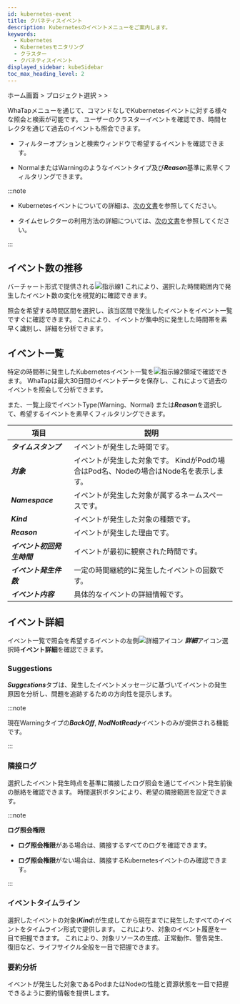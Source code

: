 ```yaml
---
id: kubernetes-event
title: クバネティスイベント
description: Kubernetesのイベントメニューをご案内します。
keywords:
  - Kubernetes
  - Kubernetesモニタリング
  - クラスター
  - クバネティスイベント
displayed_sidebar: kubeSidebar
toc_max_heading_level: 2
---
```


ホーム画面 &gt; プロジェクト選択 &gt; <Cmdname sid="side_analysis" className="uitext" /> &gt; <Cmdname sid="side_kubeEventList" className="uitext" />

WhaTap<Cmdname sid="side_kubeEventList" className="uitext" />メニューを通じて、コマンドなしでKubernetesイベントに対する様々な照会と検索が可能です。 ユーザーのクラスターイベントを確認でき、時間セレクタを通じて過去のイベントも照会できます。 

<ImgLang img='k8s-kuber-event.png' desc='クーバーネティスイベント'/>

- フィルターオプションと検索ウィンドウで希望するイベントを確認できます。 

- <span class='k8s-normal'>Normal</span>または<span class='slow'>Warning</span>のようなイベントタイプ及び***Reason***基準に素早くフィルタリングできます。

:::note 

- Kubernetesイベントについての詳細は、[次の文書](https://kubernetes.io/docs/reference/kubernetes-api/cluster-resources/event-v1/#Event)を参照してください。 

- タイムセレクターの利用方法の詳細については、[次の文書](usage-ui#timeselector)を参照してください。

:::

## イベント数の推移

バーチャート形式で提供される![指示線1](/img/number-01.png) <Cmdname sid="TTL06683" className="uitext" />これにより、選択した時間範囲内で発生したイベント数の変化を視覚的に確認できます。 

照会を希望する時間区間を選択し、該当区間で発生したイベントをイベント一覧ですぐに確認できます。 これにより、イベントが集中的に発生した時間帯を素早く識別し、詳細を分析できます。

## イベント一覧

特定の時間帯に発生したKubernetesイベント一覧を![指示線2](/img/number-02.png)領域で確認できます。 WhaTapは最大30日間のイベントデータを保存し、これによって過去のイベントを照会して分析できます。 

また、一覧上段でイベントType(<span class='slow'>Warning</span>、<span class='k8s-normal'>Normal</span>) または***Reason***を選択して、希望するイベントを素早くフィルタリングできます。

| 項目               | 説明                                                   |
| ---------------- | ---------------------------------------------------- |
| ***タイムスタンプ***    | イベントが発生した時間です。                                       |
| ***対象***         | イベントが発生した対象です。 KindがPodの場合はPod名、Nodeの場合はNode名を表示します。 |
| ***Namespace***  | イベントが発生した対象が属するネームスペースです。                            |
| ***Kind***       | イベントが発生した対象の種類です。                                    |
| ***Reason***     | イベントが発生した理由です。                                       |
| ***イベント初回発生時間*** | イベントが最初に観察された時間です。                                   |
| ***イベント発生件数***   | 一定の時間継続的に発生したイベントの回数です。                              |
| ***イベント内容***     | 具体的なイベントの詳細情報です。                                     |

## イベント詳細

イベント一覧で照会を希望するイベントの左側![詳細アイコン](/img/ico-detail-view.svg) ***詳細***アイコン選択時**イベント詳細**を確認できます。 

<ImgLang img='k8s-kuber-event-details.png' desc='クーバーネティスイベント詳細'/>

### Suggestions

***Suggestions***タブは、発生したイベントメッセージに基づいてイベントの発生原因を分析し、問題を追跡するための方向性を提示します。

:::note 

現在<span class='slow'>Warning</span>タイプの***BackOff***, ***NodNotReady***イベントのみが提供される機能です。 

:::

### 隣接ログ

選択したイベント発生時点を基準に隣接したログ照会を通じてイベント発生前後の脈絡を確認できます。 時間選択ボタンにより、希望の隣接範囲を設定できます。

:::note 

**ログ照会権限**

- **ログ照会権限**がある場合は、隣接するすべてのログを確認できます。

- **ログ照会権限**がない場合は、隣接するKubernetesイベントのみ確認できます。

:::

### イベントタイムライン

選択したイベントの対象(***Kind***)が生成してから現在までに発生したすべてのイベントをタイムライン形式で提供します。 これにより、対象のイベント履歴を一目で把握できます。 これにより、対象リソースの生成、正常動作、警告発生、復旧など、ライフサイクル全般を一目で把握できます。

### 要約分析

イベントが発生した対象であるPodまたはNodeの性能と資源状態を一目で把握できるように要約情報を提供します。 
